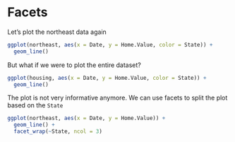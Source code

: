 # Facets

Let's plot the northeast data again

```r
ggplot(northeast, aes(x = Date, y = Home.Value, color = State)) +
  geom_line()
```

But what if we were to plot the entire dataset?

```r
ggplot(housing, aes(x = Date, y = Home.Value, color = State)) +
  geom_line()
```

The plot is not very informative anymore. We can use facets to split the plot based on the `State`

```r
ggplot(northeast, aes(x = Date, y = Home.Value)) +
  geom_line() +
  facet_wrap(~State, ncol = 3)
```


